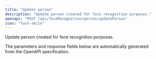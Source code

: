 ```yaml
---
title: "Update person"
description: "Update person created for face recognition purposes."
openapi: "POST /api/faceRecognition/person/updatePerson"
icon: "face-smile"
---
```


Update person created for face recognition purposes.

<Note>
The parameters and response fields below are automatically generated from the OpenAPI specification.
</Note>
